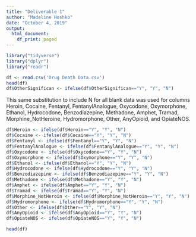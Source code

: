 ```yaml
---
title: "Deliverable 1"
author: "Madeline Hoshko"
date: "October 4, 2019"
output:
  html_document:
    df_print: paged
---
```



```r
library("tidyverse")
library("dplyr")
library("readr")
```

```r
df <- read.csv('Drug Death Data.csv')
head(df)
df$OtherSignifican <- ifelse(df$OtherSignifican=="Y", "Y", "N")

```
This same substitution to include N for all blank data was used for columns Heroin, Cocaine, Fentanyl, FentanylAnalogue, Oxycodone, Oxymorphone, Ethanol, Hydrocodone, Benzodiazepine, Methadone, Amphet, Tramad, Morphine_NotHeroine, Hydromorphone, Other, AnyOpioid, and OpiateNOS.

```r
df$Heroin <- ifelse(df$Heroin=="Y", "Y", "N")
df$Cocaine <- ifelse(df$Cocaine=="Y", "Y", "N")
df$Fentanyl <- ifelse(df$Fentanyl=="Y", "Y", "N")
df$FentanylAnalogue <- ifelse(df$FentanylAnalogue=="Y", "Y", "N")
df$Oxycodone <- ifelse(df$Oxycodone=="Y", "Y", "N")
df$Oxymorphone <- ifelse(df$Oxymorphone=="Y", "Y", "N")
df$Ethanol <- ifelse(df$Ethanol=="Y", "Y", "N")
df$Hydrocodone <- ifelse(df$Hydrocodone=="Y", "Y", "N")
df$Benzodiazepine <- ifelse(df$Benzodiazepine=="Y", "Y", "N")
df$Methadone <- ifelse(df$Methadone=="Y", "Y", "N")
df$Amphet <- ifelse(df$Amphet=="Y", "Y", "N")
df$Tramad <- ifelse(df$Tramad=="Y", "Y", "N")
df$Morphine_NotHeroin <- ifelse(df$Morphine_NotHeroin=="Y", "Y", "N")
df$Hydromorphone <- ifelse(df$Hydromorphone=="Y", "Y", "N")
df$Other <- ifelse(df$Other=="Y", "Y", "N")
df$AnyOpioid <- ifelse(df$AnyOpioid=="Y", "Y", "N")
df$OpiateNOS <- ifelse(df$OpiateNOS=="Y", "Y", "N")
```


```r
head(df)
```

